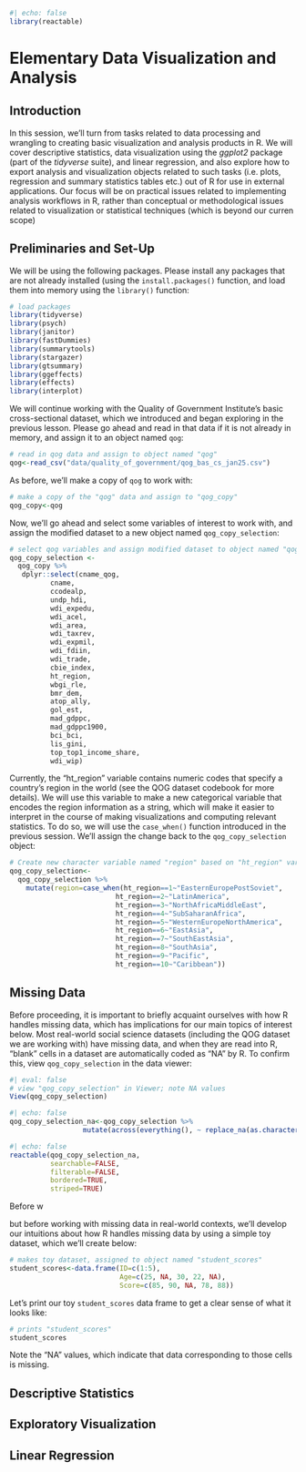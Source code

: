 ```r
#| echo: false
library(reactable)
```

# Elementary Data Visualization and Analysis 

## Introduction

In this session, we'll turn from tasks related to data processing and wrangling to creating basic visualization and analysis products in R. We will cover descriptive statistics, data visualization using the *ggplot2* package (part of the *tidyverse* suite), and linear regression, and also explore how to export analysis and visualization objects related to such tasks (i.e. plots, regression and summary statistics tables etc.) out of R for use in external applications. Our focus will be on practical issues related to implementing analysis workflows in R, rather than conceptual or methodological issues related to visualization or statistical techniques (which is beyond our curren scope)

## Preliminaries and Set-Up

We will be using the following packages. Please install any packages that are not already installed (using the `install.packages()` function, and load them into memory using the `library()` function:

```r
# load packages
library(tidyverse)
library(psych)
library(janitor)
library(fastDummies)
library(summarytools)
library(stargazer)
library(gtsummary)
library(ggeffects)
library(effects)
library(interplot)
```

We will continue working with the Quality of Government Institute's basic cross-sectional dataset, which we introduced and began exploring in the previous lesson. Please go ahead and read in that data if it is not already in memory, and assign it to an object named `qog`:

```r
# read in qog data and assign to object named "qog"
qog<-read_csv("data/quality_of_government/qog_bas_cs_jan25.csv")
```

As before, we'll make a copy of `qog` to work with:

```r
# make a copy of the "qog" data and assign to "qog_copy"
qog_copy<-qog
```

Now, we'll go ahead and select some variables of interest to work with, and assign the modified dataset to a new object named `qog_copy_selection`:

```r
# select qog variables and assign modified dataset to object named "qog_copy_selection"
qog_copy_selection <- 
  qog_copy %>% 
   dplyr::select(cname_qog, 
          cname, 
          ccodealp, 
          undp_hdi, 
          wdi_expedu,
          wdi_acel,
          wdi_area,
          wdi_taxrev,
          wdi_expmil,
          wdi_fdiin,
          wdi_trade,
          cbie_index,
          ht_region,
          wbgi_rle,
          bmr_dem,
          atop_ally,
          gol_est,
          mad_gdppc,
          mad_gdppc1900,
          bci_bci,
          lis_gini,
          top_top1_income_share,
          wdi_wip)
```

Currently, the "ht_region" variable contains numeric codes that specify a country's region in the world (see the QOG dataset codebook for more details). We will use this variable to make a new categorical variable that encodes the region information as a string, which will make it easier to interpret in the course of making visualizations and computing relevant statistics. To do so, we will use the `case_when()` function introduced in the previous session. We'll assign the change back to the `qog_copy_selection` object:

```r
# Create new character variable named "region" based on "ht_region" variable that contains region information encoded as strings
qog_copy_selection<-
  qog_copy_selection %>% 
    mutate(region=case_when(ht_region==1~"EasternEuropePostSoviet",
                          ht_region==2~"LatinAmerica",
                          ht_region==3~"NorthAfricaMiddleEast",
                          ht_region==4~"SubSaharanAfrica",
                          ht_region==5~"WesternEuropeNorthAmerica",
                          ht_region==6~"EastAsia",
                          ht_region==7~"SouthEastAsia",
                          ht_region==8~"SouthAsia",
                          ht_region==9~"Pacific",
                          ht_region==10~"Caribbean"))
```

## Missing Data

Before proceeding, it is important to briefly acquaint ourselves with how R handles missing data, which has implications for our main topics of interest below. Most real-world social science datasets (including the QOG dataset we are working with) have missing data, and when they are read into R, "blank" cells in a dataset are automatically coded as "NA" by R. To confirm this, view `qog_copy_selection` in the data viewer:

```r
#| eval: false
# view "qog_copy_selection" in Viewer; note NA values
View(qog_copy_selection)
```

```r
#| echo: false
qog_copy_selection_na<-qog_copy_selection %>% 
                  mutate(across(everything(), ~ replace_na(as.character(.x), "NA")))
```

```r
#| echo: false
reactable(qog_copy_selection_na,
          searchable=FALSE,
          filterable=FALSE,
          bordered=TRUE,
          striped=TRUE)
```

Before w

but before working with missing data in real-world contexts, we'll develop our intuitions about how R handles missing data by using a simple toy dataset, which we'll create below:

```r
# makes toy dataset, assigned to object named "student_scores"
student_scores<-data.frame(ID=c(1:5),
                           Age=c(25, NA, 30, 22, NA),
                           Score=c(85, 90, NA, 78, 88))
```

Let's print our toy `student_scores` data frame to get a clear sense of what it looks like:

```r
# prints "student_scores"
student_scores
```

Note the "NA" values, which indicate that data corresponding to those cells is missing.

## Descriptive Statistics

## Exploratory Visualization

## Linear Regression 
